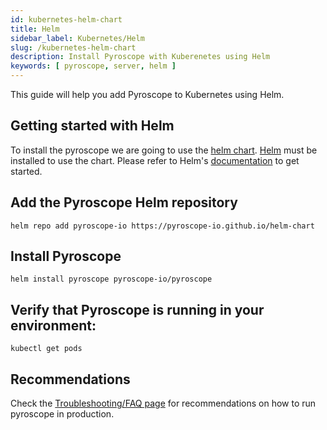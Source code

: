 ```yaml
---
id: kubernetes-helm-chart
title: Helm
sidebar_label: Kubernetes/Helm
slug: /kubernetes-helm-chart
description: Install Pyroscope with Kuberenetes using Helm
keywords: [ pyroscope, server, helm ]
---
```





This guide will help you add Pyroscope to Kubernetes using Helm.


## Getting started with Helm
To install the pyroscope we are going to use the [helm chart](https://pyroscope-io.github.io/helm-chart).
[Helm](https://helm.sh) must be installed to use the chart. Please refer to Helm's [documentation](https://helm.sh/docs/) to get started.

## Add the Pyroscope Helm repository
```
helm repo add pyroscope-io https://pyroscope-io.github.io/helm-chart
```

## Install Pyroscope
```
helm install pyroscope pyroscope-io/pyroscope 
```

## Verify that Pyroscope is running in your environment:
```
kubectl get pods
```

## Recommendations
Check the [Troubleshooting/FAQ page](/docs/troubleshooting-faq) for recommendations on how to run pyroscope in production.
